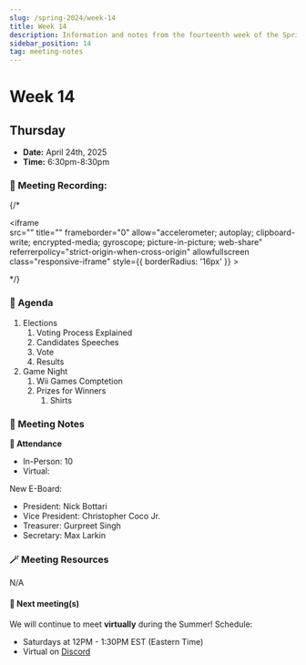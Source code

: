 ```yaml
---
slug: /spring-2024/week-14
title: Week 14
description: Information and notes from the fourteenth week of the Spring 2025 semester for the UMass Lowell Cloud Computing Club. 
sidebar_position: 14
tag: meeting-notes
---
```


# Week 14

## Thursday

- **Date:** April 24th, 2025
- **Time:** 6:30pm-8:30pm

### 🎥 Meeting Recording:
{/* <div class="iframe-container">
    <iframe  
        src="" 
        title="" 
        frameborder="0" 
        allow="accelerometer; autoplay; clipboard-write; encrypted-media; gyroscope; picture-in-picture; web-share" 
        referrerpolicy="strict-origin-when-cross-origin" 
        allowfullscreen
        class="responsive-iframe"
        style={{
            borderRadius: '16px'
        }}
    >
    </iframe>
</div> */}


### 🚩 Agenda
1. Elections
    1. Voting Process Explained
    2. Candidates Speeches
    3. Vote
    4. Results
2. Game Night 
    1. Wii Games Comptetion
    2. Prizes for Winners 
        1. Shirts


### 📓 Meeting Notes
**📄 Attendance**
- In-Person: 10
- Virtual: 

New E-Board:
- President: Nick Bottari
- Vice President: Christopher Coco Jr.
- Treasurer: Gurpreet Singh
- Secretary: Max Larkin

### 🪄 Meeting Resources
N/A

#### 🚀 Next meeting(s)

We will continue to meet **virtually** during the Summer! 
Schedule: 
- Saturdays at 12PM - 1:30PM EST (Eastern Time)
- Virtual on [Discord](https://discord.com/channels/890983857938116729/890983858282041396)
 